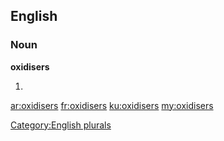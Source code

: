 ==English==

===Noun===
'''oxidisers'''

# {{plural of|[[oxidiser]]}}

[[Category:English plurals]]

[[ar:oxidisers]]
[[fr:oxidisers]]
[[ku:oxidisers]]
[[my:oxidisers]]